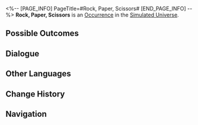 <%-- [PAGE_INFO]
PageTitle=#Rock, Paper, Scissors#
[END_PAGE_INFO] --%>
{{Stub}}
{{Simulated Universe Event Infobox
|id            = 13402
|title         = 
|image         = Occurrence Battle.png
|domains_su    = Unknown
|domains_swarm = Unknown
|domains_gng   = Unknown
|domains_du    = 
|domains_und   = 
|requirements  = 
|prev          = 
|next          = 
|characters    = 
|factions      = 
|order         = 091
|order_du      = 
}}
'''Rock, Paper, Scissors''' is an [[Simulated Universe/Occurrence|Occurrence]] in the [[Simulated Universe]].

==Possible Outcomes==
{{Possible Outcomes
|choice_1 = Ask Screwllum for help on how to disassemble the "hard disk."
|result_1 = Enter battle. After achieving victory, obtain 1 cheat chance(s).
|path_1   = Erudition
|modes_1  = gng

|choice_2 = Acutely sense the vulnerabilities of the astral computer.
|result_2 = Break down more dangerous vulnerabilities! Enter battle. After achieving victory, obtain 2 Enhanced Blessing(s) of 1- to 2-star rarity.
|path_2   = The Hunt
|modes_2  = swarm

|choice_3 = You remember its rule! Scissors first!
|path_3   = Remembrance
|modes_3  = swarm

|chance_3_1 = 78%

|chance_3_2 = 22%

|choice_4 = Fight for the 0.63% chance.

|chance_4_1 = 50%

|choice_5 = Pick the 100% security.
|result_5 = Lose 100 Cosmic Fragment(s).
}}
<!--
==Gameplay Notes==
* 
-->
==Dialogue==
{{Dialogue Start}}
:{{tx}}
{{Dialogue End}}

==Other Languages==
{{Other Languages
|en   = Rock, Paper, Scissors
|zhs  = 猜拳游戏
|zht  = 猜拳遊戲
|ja   = じゃんけん
|ko   = 가위바위보
|es   = Piedra, papel o tijera
|fr   = Pierre, papier, ciseaux
|ru   = Камень, ножницы, бумага
|th   = เกมเป่ายิ้งฉุบ
|vi   = Oẳn Tù Tì
|de   = Schere, Stein, Papier
|id   = Batu-Gunting-Kertas
|pt   = Pedra, Papel, Tesoura
}}

==Change History==
{{Change History|1.0}}

==Navigation==
{{Occurrence Navbox}}